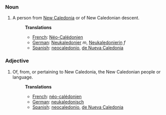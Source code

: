 ===Noun===
#A person from [[New Caledonia]] or of New Caledonian descent.
#:'''Translations'''
#:*[[French]]: [[Néo-Calédonien]]
#:*[[German]]: [[Neukaledonier]] ''m'', [[Neukaledonierin]] ''f''
#:*[[Spanish]]: [[neocaledonio]], [[de Nueva Caledonia]]

===Adjective===
#Of, from, or pertaining to New Caledonia, the New Caledonian people or language.
#:'''Translations'''
#:*[[French]]: [[néo-calédonien]]
#:*[[German]]: [[neukaledonisch]]
#:*[[Spanish]]: [[neocaledonio]], [[de Nueva Caledonia]]